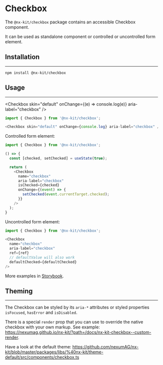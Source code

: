 
# Checkbox

The `@nx-kit/checkbox` package contains an accessible Checkbox component.

It can be used as standalone component or controlled or uncontrolled form element.

## Installation
---

```text
npm install @nx-kit/checkbox
```

## Usage
---

<Checkbox skin="default" onChange={(e) => console.log(e)} aria-label="checkbox" />

```javascript
import { Checkbox } from '@nx-kit/checkbox';

<Checkbox skin="default" onChange={console.log} aria-label="checkbox" />
```

Controlled form element:

```javascript
import { Checkbox } from '@nx-kit/checkbox';

() => {
  const [checked, setChecked] = useState(true);

  return (
    <Checkbox
      name="checkbox"
      aria-label="checkbox"
      isChecked={checked}
      onChange={(event) => {
        setChecked(event.currentTarget.checked);
      }}
    />
  );
}
```

Uncontrolled form element:

```javascript
import { Checkbox } from '@nx-kit/checkbox';

<Checkbox
  name="checkbox"
  aria-label="checkbox"
  ref={ref}
  // defaultValue will also work
  defaultChecked={defaultChecked}
/>
```

More examples in [Storybook](https://nexumag.github.io/nx-kit/?path=/docs/nx-kit-checkbox--default).

## Theming
---

The Checkbox can be styled by its `aria-*` attributes or styled properties `isFocused`, `hasError` and `isDisabled`.

There is a special `render` prop that you can use to override the native checkbox with your own markup. See example: https://nexumag.github.io/nx-kit/?path=/docs/nx-kit-checkbox--custom-render.

Have a look at the default theme: https://github.com/nexumAG/nx-kit/blob/master/packages/libs/%40nx-kit/theme-default/src/components/checkbox.ts
